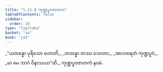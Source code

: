 ```yaml
---
title: "1.11.9 ကုဏ္ဍပူဝဇာတက"
tableOfContents: false
sidebar:
  order: 10
type: "tipitaka"
basket: "su"
book: "ja1"
---
```



<DynamicBreadcrumb />

<Division number="109" book="ja1">

<Paragraph number="241" type="verses" book="ja1">
_“ယထန္နော ပုရိသော ဟောတိ,_  
_တထန္နာ တဿ ဒေဝတာ;_  
_အာဟရေတံ ကုဏ္ဍပူဝံ,_  
_မာ မေ ဘာဂံ ဝိနာသယာ”တိ._  


</Paragraph>
</Division>

<Paragraph number="242" type="center" book="ja1">
ကုဏ္ဍပူဝဇာတကံ နဝမံ.
</Paragraph>